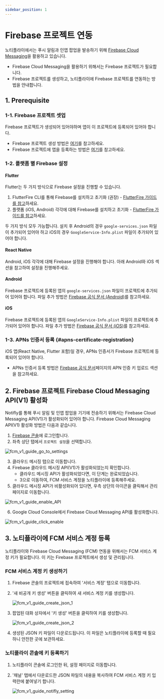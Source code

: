 ```yaml
---
sidebar_position: 1
---
```


# Firebase 프로젝트 연동

노티플라이에서는 푸시 알림과 인앱 팝업을 발송하기 위해 [Firebase Cloud Messaging](https://firebase.google.com/docs/cloud-messaging)을 활용하고 있습니다.

- Firebase Cloud Messaging을 활용하기 위해서는 Firebase 프로젝트가 필요합니다.
- Firebase 프로젝트를 생성하고, 노티플라이에 Firebase 프로젝트를 연동하는 방법을 안내합니다.

## 1. Prerequisite

### 1-1. Firebase 프로젝트 셋업

Firebase 프로젝트가 생성되어 있어야하며 앱이 이 프로젝트에 등록되어 있어야 합니다.

- Firebase 프로젝트 생성 방법은 [여기](https://firebase.google.com/docs/projects/learn-more?hl=ko)를 참고하세요.
- Firebase 프로젝트에 앱을 등록하는 방법은 [여기](https://firebase.google.com/docs/projects/learn-more?hl=ko#add-app)를 참고하세요.

### 1-2. 플랫폼 별 Firebase 설정

#### Flutter

Flutter는 두 가지 방식으로 Firebase 설정을 진행할 수 있습니다.

1. FlutterFire CLI를 통해 Firebase를 설치하고 초기화 (권장) - [FlutterFire 가이드를 참고](https://firebase.flutter.dev/docs/overview#installation)하세요.
2. 플랫폼 (iOS, Android) 각각에 대해 Firebase를 설치하고 초기화 - [FlutterFire 가이드를 참고](https://firebase.flutter.dev/docs/manual-installation/)하세요.

두 가지 방식 모두 가능합니다. 설치 후 Android의 경우 `google-services.json` 파일이 추가되어 있어야 하고 iOS의 경우 `GoogleService-Info.plist` 파일이 추가되어 있어야 합니다.

#### React Native

Android, iOS 각각에 대해 Firebase 설정을 진행해야 합니다. 아래 Android와 iOS 섹션을 참고하여 설정을 진행해주세요.

#### Android

Firebase 프로젝트에 등록된 앱의 `google-services.json` 파일이 프로젝트에 추가되어 있어야 합니다. 파일 추가 방법은 [Firebase 공식 문서 (Android)](https://firebase.google.com/docs/android/setup?hl=ko#add-config-file)를 참고하세요.

#### iOS

Firebase 프로젝트에 등록된 앱의 `GoogleService-Info.plist` 파일이 프로젝트에 추가되어 있어야 합니다. 파일 추가 방법은 [Firebase 공식 문서 (iOS)](https://firebase.google.com/docs/ios/setup?hl=ko#add-config-file)를 참고하세요.

### 1-3. APNs 인증서 등록 {#apns-certificate-registration}

iOS 앱(React Native, Flutter 포함)일 경우, APNs 인증서가 Firebase 프로젝트에 등록되어 있어야 합니다.

- APNs 인증서 등록 방법은 [Firebase 공식 문서](https://firebase.google.com/docs/cloud-messaging/ios/client?hl=ko#upload_your_apns_authentication_key)페이지의 APN 인증 키 업로드 섹션을 참고하세요.

## 2. Firebase 프로젝트 Firebase Cloud Messaging API(V1) 활성화

Notifly를 통해 푸시 알림 및 인앱 팝업을 기기에 전송하기 위해서는 Firebase Cloud Messaging API(V1)가 활성화되어 있어야 합니다.
Firebase Cloud Messaging API(V1) 활성화 방법은 다음과 같습니다.

1. [Firebase 콘솔](https://console.firebase.google.com/)에 로그인합니다.
2. 좌측 상단 탭에서 `프로젝트 설정`을 선택합니다.

![fcm_v1_guide_go_to_settings](./image/fcm_v1_guide_go_to_settings.png)

3. 클라우드 메시징 탭으로 이동합니다.
4. Firebase 클라우드 메시징 API(V1)가 활성화되었는지 확인합니다.
   - 클라우드 메시징 API가 활성화되었다면, 이 단계는 완료되었습니다.
   - 3으로 이동하여, FCM 서비스 계정을 노티플라이에 등록해주세요.
5. 클라우드 메시징 API가 비활성화되어 있다면, 우측 상단의 아이콘을 클릭해서 관리페이지로 이동합니다.

![fcm_v1_guide_enable_API](./image/fcm_v1_guide_enable_API.png)

6. Google Cloud Console에서 Firebase Cloud Messaging API를 활성화합니다.

![fcm_v1_guide_click_enable](./image/fcm_v1_guide_click_enable.png)

## 3. 노티플라이에 FCM 서비스 계정 등록

노티플라이와 Firebase Cloud Messaging (FCM) 연동을 위해서는 FCM 서비스 계정 키가 필요합니다. 이 키는 Firebase 프로젝트에서 생성 및 관리됩니다.

### FCM 서비스 계정 키 생성하기

1. Firebase 콘솔의 프로젝트에 접속하여 '서비스 계정' 탭으로 이동합니다.
2. '새 비공개 키 생성' 버튼을 클릭하여 새 서비스 계정 키를 생성합니다.

   ![fcm_v1_guide_create_json_1](./image/fcm_v1_guide_create_json_1.png)

3. 팝업된 대화 상자에서 '키 생성' 버튼을 클릭하여 키를 생성합니다.

   ![fcm_v1_guide_create_json_2](./image/fcm_v1_guide_create_json_2.png)

4. 생성된 JSON 키 파일이 다운로드됩니다. 이 파일은 노티플라이에 등록할 때 필요하니 안전한 곳에 보관하세요.

### 노티플라이 콘솔에 키 등록하기

1. 노티플라이 콘솔에 로그인한 뒤, 설정 페이지로 이동합니다.
2. '채널' 탭에서 다운로드한 JSON 파일의 내용을 복사하여 FCM 서비스 계정 키 입력란에 붙여넣기 합니다.

   ![fcm_v1_guide_notifly_setting](./image/fcm_v1_guide_notifly_setting.png)
